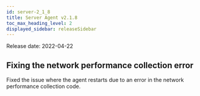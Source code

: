```yaml
---
id: server-2_1_8
title: Server Agent v2.1.8
toc_max_heading_level: 2
displayed_sidebar: releaseSidebar
---
```


Release date: 2022-04-22

## Fixing the network performance collection error

Fixed the issue where the agent restarts due to an error in the network performance collection code.
